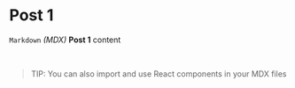 # Post 1

`Markdown` _(MDX)_ **Post 1** content

&nbsp;

> TIP: You can also import and use React components in your MDX files

